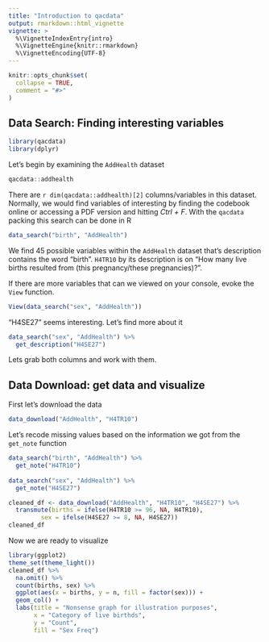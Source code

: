 ```yaml
---
title: "Introduction to qacdata"
output: rmarkdown::html_vignette
vignette: >
  %\VignetteIndexEntry{intro}
  %\VignetteEngine{knitr::rmarkdown}
  %\VignetteEncoding{UTF-8}
---
```


```r
knitr::opts_chunk$set(
  collapse = TRUE,
  comment = "#>"
)
```

## Data Search: Finding interesting variables
```r
library(qacdata)
library(dplyr)
```


Let's begin by examining the `AddHealth` dataset
```r
qacdata::addhealth
```

There are `r dim(qacdata::addhealth)[2]` columns/variables in this dataset. Normally, we would find variables of interesting by finding the codebook online or accessing a PDF version and hitting *Ctrl + F*. With the `qacdata` packing this search can be done in R

```r
data_search("birth", "AddHealth")

```
We find 45 possible variables within the `AddHealth` dataset that's description contains the word "birth". `H4TR10` by its description is on "How many live births resulted from (this pregnancy/these pregnancies)?". 

If there are more variables that can we viewed on your console, evoke the `View` function. 
```r
View(data_search("sex", "AddHealth"))
```
"H4SE27" seems interesting. Let's find more about it

```r
data_search("sex", "AddHealth") %>% 
  get_description("H4SE27")
```
Lets grab both columns and work with them.


## Data Download: get data and visualize

First let's download the data
```r
data_download("AddHealth", "H4TR10") 
```


Let's recode missing values based on the information we got from the `get_note` function
```r
data_search("birth", "AddHealth") %>% 
  get_note("H4TR10")
  
data_search("sex", "AddHealth") %>% 
  get_note("H4SE27")

cleaned_df <- data_download("AddHealth", "H4TR10", "H4SE27") %>% 
  transmute(births = ifelse(H4TR10 >= 96, NA, H4TR10),
         sex = ifelse(H4SE27 >= 8, NA, H4SE27)) 
cleaned_df
```


Now we are ready to visualize
```r
library(ggplot2)
theme_set(theme_light())
cleaned_df %>% 
  na.omit() %>% 
  count(births, sex) %>% 
  ggplot(aes(x = births, y = n, fill = factor(sex))) +
  geom_col() +
  labs(title = "Nonsense graph for illustration purposes",
       x = "Category of live birthds",
       y = "Count",
       fill = "Sex Freq")
```


